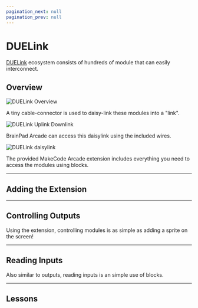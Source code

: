 ```yaml
---
pagination_next: null
pagination_prev: null
---
```



# DUELink

[DUELink](https://www.duelink.com/) ecosystem consists of hundreds of module that can easily interconnect.

## Overview

![DUELink Overview](pathname:///img/duelink-overview.png)


A tiny cable-connector is used to daisy-link these modules into a "link".

![DUELink Uplink Downlink](pathname:///img/duelink-uplink-downlink.png)

BrainPad Arcade can access this daisylink using the included wires.

![DUELink daisylink](pathname:///img/duelink-daisylink.png)

The provided MakeCode Arcade extension includes everything you need to access the modules using blocks.

---

## Adding the Extension

---

## Controlling Outputs

Using the extension, controlling modules is as simple as adding a sprite on the screen!

---

## Reading Inputs

Also similar to outputs, reading inputs is an simple use of blocks.

---

## Lessons

